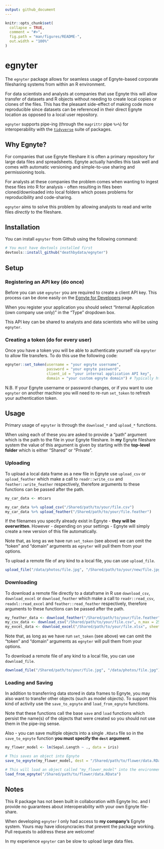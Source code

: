 ```yaml
---
output: github_document
---
```


```r
knitr::opts_chunk$set(
  collapse = TRUE,
  comment = "#>",
  fig.path = "man/figures/README-",
  out.width = "100%"
)
```
# egnyter

The `egnyter` package allows for seamless usage of Egnyte-based corporate filesharing systems from within an R environment.

For data scientists and analysts at companies that use Egnyte this will allow transfer of datasets and R objects without needing to create local copies or clones of the files. This has the pleasant side-effect of making code more reproducible since datasets can be referenced in their direct Egnyte location as opposed to a local user repository.

`egnyter` supports pipe-ing (through the `magrittr` pipe `%>%`) for interoperability with the [`tidyverse`](https://www.tidyverse.org/) suite of packages.

## Why Egnyte?

For companies that use Egnyte fileshare it is often a primary repository for large data files and spreadsheets. Egnyte actually handles this task well and comes with automatic versioning and simple-to-use sharing and permissioning tools.

For analysts at these companies the problem comes when wanting to ingest these files into R for analysis - often resulting in files been cloned/downloaded into local folders which poses problems for reproducibility and code-sharing.

`egnyter` aims to solve this problem by allowing analysts to read and write files *directly* to the fileshare.

## Installation

You can install `egnyter` from Github using the following command:

```r
# You must have devtools installed first
devtools::install_github("deathbydata/egnyter")
```

## Setup

### Registering an API key (do once)

Before you can use `egnyter` you are required to create a client API key. This process can be done easily on the [Egnyte for Developers](https://developers.egnyte.com/member/register) page. 

When you register your application you should select "Internal Application (own company use only)" in the "Type" dropdown box.

This API key can be shared to analysts and data scientists who will be using `egnyter`.

### Creating a token (do for every user)

Once you have a token you will be able to authenticate yourself via `egnyter` to allow file transfers. To do this use the following code:

```r
egnyter::set_token(username = "your egnyte username",
                   password = "your egnyte password",
                   client_id = "your internal application API key",
                   domain = "your custom egnyte domain") # Typically https://<yourcompanyname>.egnyte.com
```

N.B. If your Egnyte username or password changes, or if you want to use `egnyter` on another machine you will need to re-run `set_token` to refresh your authentication token.

## Usage

Primary usage of `egnyter` is through the `download_*` and `upload_*` functions.

When using each of these you are asked to provide a "path" argument which is the path to the file in your Egnyte fileshare. In **my** Egnyte fileshare system the value of this argument is given by starting with the **top-level folder** which is either "Shared" or "Private". 

### Uploading

To upload a local data frame as a new file in Egnyte use `upload_csv` or `upload_feather` which make a call to `readr::write_csv` and `feather::write_feather` respectively, therefore arguments to these functions can be passed after the path.

```r
my_car_data <- mtcars

my_car_data %>% upload_csv("/Shared/path/to/your/file.csv")
my_car_data %>% upload_feather("/Shared/path/to/your/file.feather")
```

If the filenames you specify already exist in Egnyte - **they will be overwritten**. However - depending on your settings - Egnyte will simply create a new version of this file automatically.

Note that, as long as we have run `set_token` (see above) we can omit the "token" and "domain" arguments as `egnyter` will pull them from your options.

To upload a remote file of any kind to a local file, you can use `upload_file`.

```r
upload_file("/data/photos/file.jpg", "/Shared/path/to/your/new/file.jpg")
```

### Downloading

To download a remote file directly to a dataframe in R use `download_csv`, `download_excel` or `download_feather` which make a call to `readr::read_csv`, `readxl::read_excel` and `feather::read_feather` respectively, therefore arguments to these functions can be passed after the path.

```r
my_feather_data <- download_feather("/Shared/path/to/your/file.feather")
my_csv_data <- download_csv("/Shared/path/to/your/file.csv", n_max = 2500)
my_excel_data <- download_excel("/Shared/path/to/your/file.xlsx", sheet = "datasheet")
```

Note that, as long as we have run `set_token` (see above) we can omit the "token" and "domain" arguments as `egnyter` will pull them from your options.

To download a remote file of any kind to a local file, you can use `download_file`.

```r
download_file("/Shared/path/to/your/file.jpg", "/data/photos/file.jpg")
```

### Loading and Saving

In addition to transferring data stored in data frames to Egnyte, you may also want to transfer other objects (such as model objects). To support this kind of activity use the `save_to_egnyte` and `load_from_egnyte` functions.

Note that these functions call the base `save` and `load` functions which persist the name(s) of the objects that were created so you should not use them in the pipe-ing sense.

Also - you can save multiple objects into a single `.RData` file so in the `save_to_egnyte` function **you must specify the `dest` argument**.

```r
my_flower_model <- lm(Sepal.Length ~ ., data = iris)

# This saves an object into Egnyte
save_to_egnyte(my_flower_model, dest = "/Shared/path/to/flower/data.RData")

# This will load an object called "my_flower_model" into the environment
load_from_egnyte("/Shared/path/to/flower/data.RData")
```

## Notes

This R package has not been built in collaboration with Egnyte Inc. and I provide no guarantees about interoperability with your own Egnyte file-share.

When developing `egnyter` I only had access to **my company's** Egnyte system. Yours may have idiosyncracies that prevent the package working. Pull requests to address these are welcome!

In my experience `egnyter` can be slow to upload large data files.
